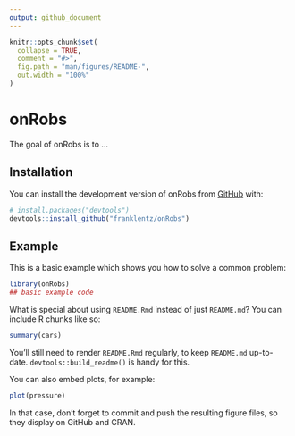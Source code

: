 ```yaml
---
output: github_document
---
```


<!-- README.md is generated from README.Rmd. Please edit that file -->

```r
knitr::opts_chunk$set(
  collapse = TRUE,
  comment = "#>",
  fig.path = "man/figures/README-",
  out.width = "100%"
)
```

# onRobs

<!-- badges: start -->
<!-- badges: end -->

The goal of onRobs is to ...

## Installation

You can install the development version of onRobs from [GitHub](https://github.com/) with:

``` r
# install.packages("devtools")
devtools::install_github("franklentz/onRobs")
```

## Example

This is a basic example which shows you how to solve a common problem:

```r
library(onRobs)
## basic example code
```

What is special about using `README.Rmd` instead of just `README.md`? You can include R chunks like so:

```r
summary(cars)
```

You'll still need to render `README.Rmd` regularly, to keep `README.md` up-to-date. `devtools::build_readme()` is handy for this.

You can also embed plots, for example:

```r
plot(pressure)
```

In that case, don't forget to commit and push the resulting figure files, so they display on GitHub and CRAN.
